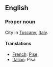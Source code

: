 ==English==

===Proper noun===

City in [[Tuscany]], [[Italy]].

====Translations====

*[[French]]: [[Pise]]
*[[Italian]]: Pisa